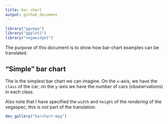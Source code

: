 ```yaml
---
title: bar chart
output: github_document
---
```


```r
library("ggvega")
library("ggplot2")
library("vegawidget")
```

The purpose of this document is to show how bar-chart examples can be translated.

## "Simple" bar chart

The is the simplest bar chart we can imagine. On the `x`-axis, we have the `class` of the car; on the `y`-axis we have the number of cars (obsewrvations) in each class.

Also note that I have specified the `width` and `height` of the *rendering* of the vegaspec; this is *not* part of the translation.

```r
dev_gallery("barchart-mpg")
```



